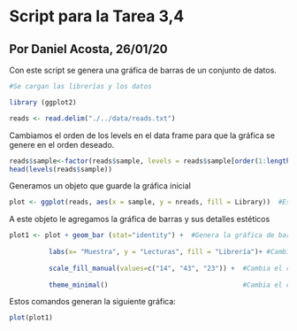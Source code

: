 

# Script para la Tarea 3,4
## Por Daniel Acosta, 26/01/20

Con este script se genera una gráfica de barras de un conjunto de datos.


```r
#Se cargan las librerías y los datos

library (ggplot2)

reads <- read.delim("./../data/reads.txt")
```

Cambiamos el orden de los levels en el data frame para que la gráfica se genere en el orden deseado.


```r
reads$sample<-factor(reads$sample, levels = reads$sample[order(1:length(reads$sample))])
head(levels(reads$sample))
```

Generamos un objeto que guarde la gráfica inicial

```r
plot <- ggplot(reads, aes(x = sample, y = nreads, fill = Library))  #Establece los ejes y el                                                  valor por el que se rellenarán las barras 
```

A este objeto le agregamos la gráfica de barras y sus detalles estéticos

```r
plot1 <- plot + geom_bar (stat="identity") +  #Genera la gráfica de barras con el valor de la                                                 columna en el set de datos
  
          labs(x= "Muestra", y = "Lecturas", fill = "Librería")+ #Cambia el nombre de los ejes                                                                   y de la leyenda
  
          scale_fill_manual(values=c("14", "43", "23")) +  #Cambia el color de los gráficos
  
          theme_minimal()                                  #Cambia el color del fondo
```

Estos comandos generan la siguiente gráfica:


```r
plot(plot1)
```


